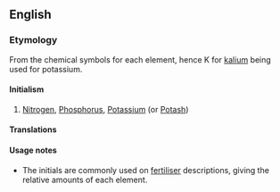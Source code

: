 ==English==
{{wikipedia|NPK rating}}

===Etymology===
From the chemical symbols for each element, hence K for [[kalium]] being used for potassium.

====Initialism====
{{en-initialism}}
# [[nitrogen|Nitrogen]], [[phosphorus|Phosphorus]], [[potassium|Potassium]] (or [[potash|Potash]])

====Translations====
{{trans-top}}
{{trans-mid}}
{{trans-bottom}}

====Usage notes====
* The initials are commonly used on [[fertiliser]] descriptions, giving the relative amounts of each element.